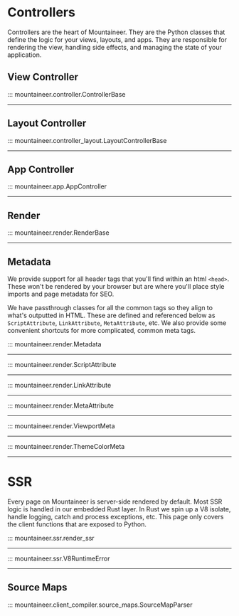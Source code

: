 # Controllers

Controllers are the heart of Mountaineer. They are the Python classes that define the logic for your views, layouts, and apps. They are responsible for rendering the view, handling side effects, and managing the state of your application.

## View Controller

::: mountaineer.controller.ControllerBase

---

## Layout Controller

::: mountaineer.controller_layout.LayoutControllerBase

---

## App Controller

::: mountaineer.app.AppController

---

## Render

::: mountaineer.render.RenderBase

---

## Metadata

We provide support for all header tags that you'll find within an html `<head>`. These
won't be rendered by your browser but are where you'll place style imports and page
metadata for SEO.

We have passthrough classes for all the common tags
so they align to what's outputted in HTML. These are defined and referenced below as `ScriptAttribute`, `LinkAttribute`, `MetaAttribute`, etc.
We also provide some convenient shortcuts for more complicated, common meta tags.

::: mountaineer.render.Metadata

---

::: mountaineer.render.ScriptAttribute

---

::: mountaineer.render.LinkAttribute

---

::: mountaineer.render.MetaAttribute

---

::: mountaineer.render.ViewportMeta

---

::: mountaineer.render.ThemeColorMeta

---

# SSR

Every page on Mountaineer is server-side rendered by default. Most SSR logic is handled in our embedded Rust layer. In Rust we spin up a V8 isolate, handle logging, catch and process exceptions, etc. This page only covers the client functions that are exposed to Python.

::: mountaineer.ssr.render_ssr

---

::: mountaineer.ssr.V8RuntimeError

---

## Source Maps

::: mountaineer.client_compiler.source_maps.SourceMapParser
